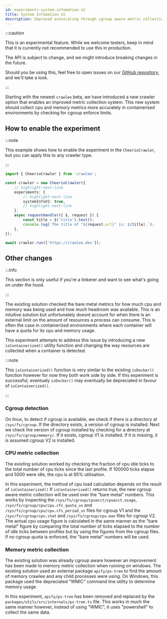 ```yaml
---
id: experiments-system-infomation-v2
title: System Infomation V2
description: Improved autoscaling through cgroup aware metric collection.
---
```



:::caution

This is an experimental feature. While we welcome testers, keep in mind that it is currently not recommended to use this in production.

The API is subject to change, and we might introduce breaking changes in the future.

Should you be using this, feel free to open issues on our [GitHub repository](https://github.com/apify/crawlee), and we'll take a look.

:::

Starting with the newest `crawlee` beta, we have introduced a new crawler option that enables an improved metric collection system.
This new system should collect cpu and memory metrics more accurately in containerised environments by checking for cgroup enforce limits. 

## How to enable the experiment

:::note

This example shows how to enable the experiment in the <ApiLink to="cheerio-crawler/class/CheerioCrawler">`CheerioCrawler`</ApiLink>,
but you can apply this to any crawler type.

:::

```ts
import { CheerioCrawler } from 'crawlee';

const crawler = new CheerioCrawler({
    // highlight-next-line
    experiments: {
        // highlight-next-line
        systemInfoV2: true,
        // highlight-next-line
    },
    async requestHandler({ $, request }) {
        const title = $('title').text();
        console.log(`The title of "${request.url}" is: ${title}.`);
    },
});

await crawler.run(['https://crawlee.dev']);
```

## Other changes

:::info

This section is only useful if you're a tinkerer and want to see what's going on under the hood.

:::

The existing solution checked the bare metal metrics for how much cpu and memory was being used and how much headroom was available. 
This is an intuitive solution but unfortunately doesnt account for when there is an external limit on the amount of resources a process can consume.
This is often the case in containerized environments where each container will have a quota for its cpu and memory usage.

This experiment attempts to address this issue by introducing a new `isContainerized()` utility function and changing the way resources are collected 
when a container is detected.

:::note

This `isContainerized()` function is very similar to the existing `isDocker()` function however for now they both work side by side.
If this experiment is successful, eventualy `isDocker()` may eventually be depreciated in favour of `isContainerized()`.

:::

### Cgroup detection

On linux, to detect if cgroup is available, we check if there is a directory at `/sys/fs/cgroup`.
If the directory exists, a version of cgroup is installed.
Next we check the version of cgroup installed by checking for a directory at `/sys/fs/cgroup/memory/`.
If it exists, cgroup V1 is installed. If it is missing, it is assumed cgroup V2 is installed.

### CPU metric collection

The existing solution worked by checking the fraction of cpu idle ticks to the total number of cpu ticks since the last profile.
If 100000 ticks elapse and 5000 were idle, the cpu is at 95% utilisation.

In this experiment, the method of cpu load calculation depends on the result of `isContainerized()`
If `isContainerised()` returns true, the new cgroup aware metric collection will be used over the "bare metal" numbers.
This works by inspecting the `/sys/fs/cgroup/cpuacct/cpuacct.usage`, `/sys/fs/cgroup/cpu/cpu.cfs_quota_us` and `/sys/fs/cgroup/cpu/cpu.cfs_period_us`
files for cgroup V1 and the `/sys/fs/cgroup/cpu.stat` and `/sys/fs/cgroup/cpu.max` files for cgroup V2.
The actual cpu usage figure is calculated in the same manner as the "bare metal" figure by comparing the total number of ticks elapsed to the number
of idle ticks between profiles but by using the figures from the cgroup files. 
If no cgroup quota is enforced, the "bare metal" numbers will be used.

### Memory metric collection

The existing solution was already cgroup aware however an improvement has been made to memory metric collection when running on windows.
The existing solution used an external package `apify/ps-tree` to find the amount of memory crawlee and any child processes were using. 
On Windows, this package used the depreciated "WMIC" command line utility to determine memory usage.

In this experiment, `apify/ps-tree` has been removed and replaced by the `packages/utils/src/internals/ps-tree.ts` file. This works in much the 
same manner however, instead of using "WMIC", it uses "powershell" to collect the same data.